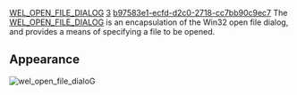 [[Property:title|WEL_OPEN_FILE_DIALOG]]
[[Property:weight|3]]
[[Property:uuid|b97583e1-ecfd-d2c0-2718-cc7bb90c9ec7]]
The [[ref:libraries/wel/reference/wel_open_file_dialog_chart|WEL_OPEN_FILE_DIALOG]]  is an encapsulation of the Win32 open file dialog, and provides a means of specifying a file to be opened. 

==Appearance==
 [[Image:wel-open-file-dialog|wel_open_file_dialoG]]  <br/>
<br/>

{{seealso|<br/>
[[stddlgs cluster|Standard dialogs]]  <br/>
[[WEL_SAVE_FILE_DIALOG|WEL_SAVE_FILE_DIALOG]]  }}




